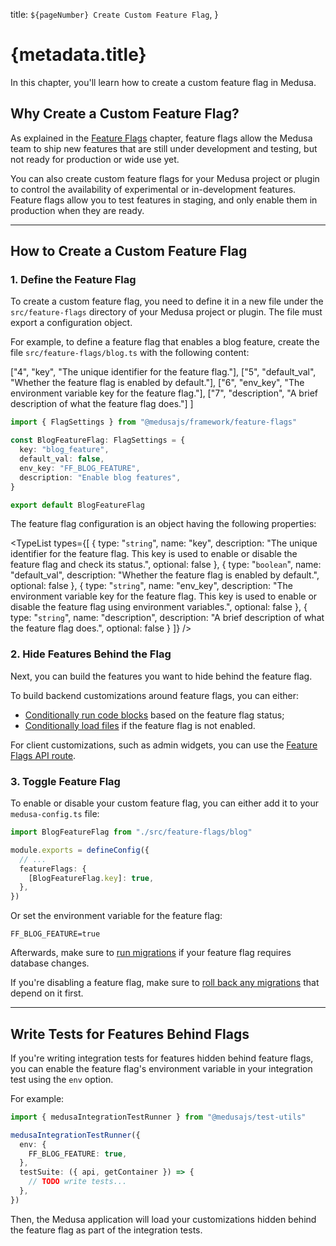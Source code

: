 
  title: `${pageNumber} Create Custom Feature Flag`,
}

# {metadata.title}

In this chapter, you'll learn how to create a custom feature flag in Medusa.

## Why Create a Custom Feature Flag?

As explained in the [Feature Flags](../page.mdx) chapter, feature flags allow the Medusa team to ship new features that are still under development and testing, but not ready for production or wide use yet.

You can also create custom feature flags for your Medusa project or plugin to control the availability of experimental or in-development features. Feature flags allow you to test features in staging, and only enable them in production when they are ready.

---

## How to Create a Custom Feature Flag

### 1. Define the Feature Flag

To create a custom feature flag, you need to define it in a new file under the `src/feature-flags` directory of your Medusa project or plugin. The file must export a configuration object.

For example, to define a feature flag that enables a blog feature, create the file `src/feature-flags/blog.ts` with the following content:

  ["4", "key", "The unique identifier for the feature flag."],
  ["5", "default_val", "Whether the feature flag is enabled by default."],
  ["6", "env_key", "The environment variable key for the feature flag."],
  ["7", "description", "A brief description of what the feature flag does."]
]

```ts title="src/feature-flags/blog.ts" highlights={featureFlagHighlights}
import { FlagSettings } from "@medusajs/framework/feature-flags"

const BlogFeatureFlag: FlagSettings = {
  key: "blog_feature",
  default_val: false,
  env_key: "FF_BLOG_FEATURE",
  description: "Enable blog features",
}

export default BlogFeatureFlag
```

The feature flag configuration is an object having the following properties:

<TypeList
  types={[
    {
      type: "`string`",
      name: "key",
      description: "The unique identifier for the feature flag. This key is used to enable or disable the feature flag and check its status.",
      optional: false
    },
    {
      type: "`boolean`",
      name: "default_val",
      description: "Whether the feature flag is enabled by default.",
      optional: false
    },
    {
      type: "`string`",
      name: "env_key",
      description: "The environment variable key for the feature flag. This key is used to enable or disable the feature flag using environment variables.",
      optional: false
    },
    {
      type: "`string`",
      name: "description",
      description: "A brief description of what the feature flag does.",
      optional: false
    }
  ]}
/>

### 2. Hide Features Behind the Flag

Next, you can build the features you want to hide behind the feature flag.

To build backend customizations around feature flags, you can either:

- [Conditionally run code blocks](../page.mdx#conditionally-run-code-blocks) based on the feature flag status;
- [Conditionally load files](../page.mdx#conditionally-load-files) if the feature flag is not enabled.

For client customizations, such as admin widgets, you can use the [Feature Flags API route](../page.mdx#feature-flags-api-route).

### 3. Toggle Feature Flag

To enable or disable your custom feature flag, you can either add it to your `medusa-config.ts` file:

```ts title="medusa-config.ts"
import BlogFeatureFlag from "./src/feature-flags/blog"

module.exports = defineConfig({
  // ...
  featureFlags: {
    [BlogFeatureFlag.key]: true,
  },
})
```

Or set the environment variable for the feature flag:

```shell
FF_BLOG_FEATURE=true
```

Afterwards, make sure to [run migrations](../../../fundamentals/data-models/write-migration/page.mdx#run-the-migration) if your feature flag requires database changes.

If you're disabling a feature flag, make sure to [roll back any migrations](../../../fundamentals/data-models/write-migration/page.mdx#rollback-the-migration) that depend on it first.

---

## Write Tests for Features Behind Flags

If you're writing integration tests for features hidden behind feature flags, you can enable the feature flag's environment variable in your integration test using the `env` option.

For example:

```ts title="integration-tests/http/test.spec.ts"
import { medusaIntegrationTestRunner } from "@medusajs/test-utils"

medusaIntegrationTestRunner({
  env: {
    FF_BLOG_FEATURE: true,
  },
  testSuite: ({ api, getContainer }) => {
    // TODO write tests...
  },
})
```

Then, the Medusa application will load your customizations hidden behind the feature flag as part of the integration tests.